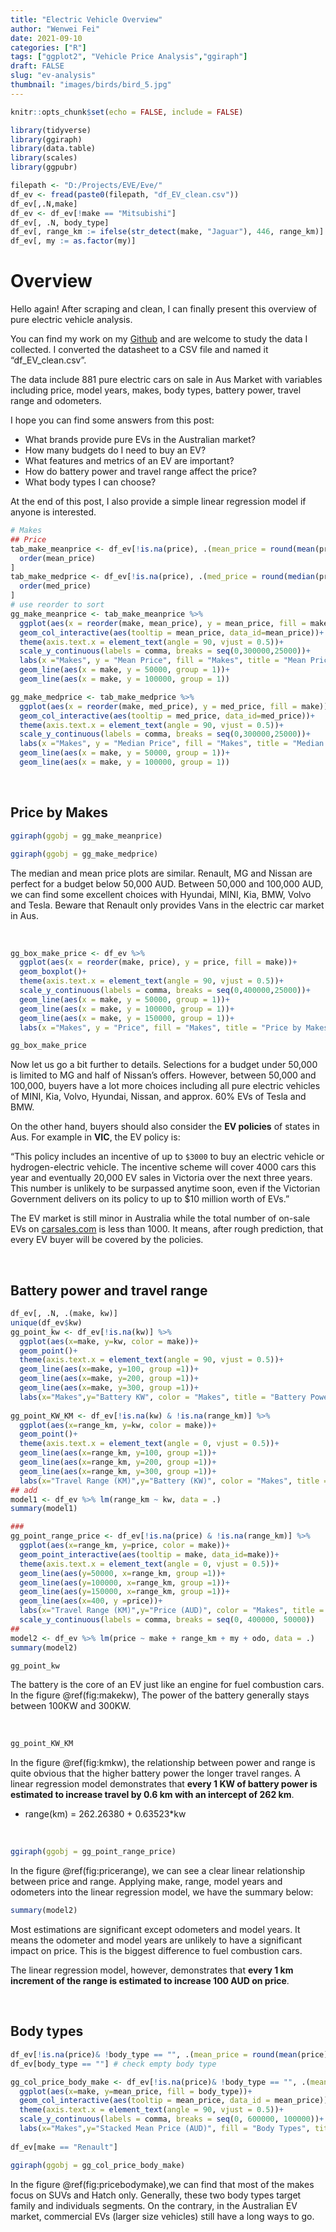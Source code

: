 ```yaml
---
title: "Electric Vehicle Overview"
author: "Wenwei Fei"
date: 2021-09-10
categories: ["R"]
tags: ["ggplot2", "Vehicle Price Analysis","ggiraph"]
draft: FALSE
slug: "ev-analysis"
thumbnail: "images/birds/bird_5.jpg"
---
```


```r
knitr::opts_chunk$set(echo = FALSE, include = FALSE)
```

```r
library(tidyverse)
library(ggiraph)
library(data.table)
library(scales)
library(ggpubr)
```

```r
filepath <- "D:/Projects/EVE/Eve/"
df_ev <- fread(paste0(filepath, "df_EV_clean.csv"))
df_ev[,.N,make]
df_ev <- df_ev[!make == "Mitsubishi"]
df_ev[, .N, body_type]
df_ev[, range_km := ifelse(str_detect(make, "Jaguar"), 446, range_km)]
df_ev[, my := as.factor(my)]
```

# Overview

Hello again! After scraping and clean, I can finally present this overview of pure electric vehicle analysis. 

You can find my work on my [Github](https://github.com/wwfeitim/Eve) and are welcome to study the data I collected. I converted the datasheet to a CSV file and named it "df_EV_clean.csv". 

The data include 881 pure electric cars on sale in Aus Market with variables including price, model years, makes, body types, battery power, travel range and odometers. 

I hope you can find some answers from this post:

- What brands provide pure EVs in the Australian market?
- How many budgets do I need to buy an EV?
- What features and metrics of an EV are important? 
- How do battery power and travel range affect the price? 
- What body types I can choose? 

At the end of this post, I also provide a simple linear regression model if anyone is interested.

```r
# Makes
## Price
tab_make_meanprice <- df_ev[!is.na(price), .(mean_price = round(mean(price), 2)), make][
  order(mean_price)
]
tab_make_medprice <- df_ev[!is.na(price), .(med_price = round(median(price), 2)), make][
  order(med_price)
]
# use reorder to sort
gg_make_meanprice <- tab_make_meanprice %>% 
  ggplot(aes(x = reorder(make, mean_price), y = mean_price, fill = make))+
  geom_col_interactive(aes(tooltip = mean_price, data_id=mean_price))+
  theme(axis.text.x = element_text(angle = 90, vjust = 0.5))+
  scale_y_continuous(labels = comma, breaks = seq(0,300000,25000))+
  labs(x ="Makes", y = "Mean Price", fill = "Makes", title = "Mean Price by Makes")+
  geom_line(aes(x = make, y = 50000, group = 1))+
  geom_line(aes(x = make, y = 100000, group = 1))

gg_make_medprice <- tab_make_medprice %>% 
  ggplot(aes(x = reorder(make, med_price), y = med_price, fill = make))+
  geom_col_interactive(aes(tooltip = med_price, data_id=med_price))+
  theme(axis.text.x = element_text(angle = 90, vjust = 0.5))+
  scale_y_continuous(labels = comma, breaks = seq(0,300000,25000))+
  labs(x ="Makes", y = "Median Price", fill = "Makes", title = "Median Price by Makes")+
  geom_line(aes(x = make, y = 50000, group = 1))+
  geom_line(aes(x = make, y = 100000, group = 1))
```

<br>

## Price by Makes

```r
ggiraph(ggobj = gg_make_meanprice)
```

```r
ggiraph(ggobj = gg_make_medprice)
```

The median and mean price plots are similar. Renault, MG and Nissan are perfect for a budget below 50,000 AUD. Between 50,000 and 100,000 AUD, we can find some excellent choices with Hyundai, MINI, Kia, BMW, Volvo and Tesla. Beware that Renault only provides Vans in the electric car market in Aus. 

<br> 

```r
gg_box_make_price <- df_ev %>% 
  ggplot(aes(x = reorder(make, price), y = price, fill = make))+
  geom_boxplot()+
  theme(axis.text.x = element_text(angle = 90, vjust = 0.5))+
  scale_y_continuous(labels = comma, breaks = seq(0,400000,25000))+
  geom_line(aes(x = make, y = 50000, group = 1))+
  geom_line(aes(x = make, y = 100000, group = 1))+
  geom_line(aes(x = make, y = 150000, group = 1))+
  labs(x ="Makes", y = "Price", fill = "Makes", title = "Price by Makes")
```

```r
gg_box_make_price
```

Now let us go a bit further to details. Selections for a budget under 50,000 is limited to MG and half of Nissan's offers. However, between 50,000 and 100,000, buyers have a lot more choices including all pure electric vehicles of MINI, Kia, Volvo, Hyundai, Nissan, and approx. 60% EVs of Tesla and BMW. 

On the other hand, buyers should also consider the **EV policies** of states in Aus. For example in **VIC**, the EV policy is: 

"This policy includes an incentive of up to `$3000` to buy an electric vehicle or hydrogen-electric vehicle. The incentive scheme will cover 4000 cars this year and eventually 20,000 EV sales in Victoria over the next three years. This number is unlikely to be surpassed anytime soon, even if the Victorian Government delivers on its policy to up to $10 million worth of EVs." 

The EV market is still minor in Australia while the total number of on-sale EVs on [carsales.com](https://www.carsales.com.au/cars/electric-fueltype/?sort=~Price) is less than 1000. It means, after rough prediction, that every EV buyer will be covered by the policies. 

<br>

## Battery power and travel range

```r
df_ev[, .N, .(make, kw)]
unique(df_ev$kw)
gg_point_kw <- df_ev[!is.na(kw)] %>% 
  ggplot(aes(x=make, y=kw, color = make))+
  geom_point()+
  theme(axis.text.x = element_text(angle = 90, vjust = 0.5))+
  geom_line(aes(x=make, y=100, group =1))+
  geom_line(aes(x=make, y=200, group =1))+
  geom_line(aes(x=make, y=300, group =1))+
  labs(x="Makes",y="Battery KW", color = "Makes", title = "Battery Power (KW) by Makes")
  
gg_point_KW_KM <- df_ev[!is.na(kw) & !is.na(range_km)] %>% 
  ggplot(aes(x=range_km, y=kw, color = make))+
  geom_point()+
  theme(axis.text.x = element_text(angle = 0, vjust = 0.5))+
  geom_line(aes(x=range_km, y=100, group =1))+
  geom_line(aes(x=range_km, y=200, group =1))+
  geom_line(aes(x=range_km, y=300, group =1))+
  labs(x="Travel Range (KM)",y="Battery (KW)", color = "Makes", title = "Battery Power(KW) & Travel Range by Makes")
## add
model1 <- df_ev %>% lm(range_km ~ kw, data = .)
summary(model1)

### 
gg_point_range_price <- df_ev[!is.na(price) & !is.na(range_km)] %>% 
  ggplot(aes(x=range_km, y=price, color = make))+
  geom_point_interactive(aes(tooltip = make, data_id=make))+
  theme(axis.text.x = element_text(angle = 0, vjust = 0.5))+
  geom_line(aes(y=50000, x=range_km, group =1))+
  geom_line(aes(y=100000, x=range_km, group =1))+
  geom_line(aes(y=150000, x=range_km, group =1))+
  geom_line(aes(x=400, y =price))+
  labs(x="Travel Range (KM)",y="Price (AUD)", color = "Makes", title = "Battery (KW) & Price by Makes")+
  scale_y_continuous(labels = comma, breaks = seq(0, 400000, 50000))
##
model2 <- df_ev %>% lm(price ~ make + range_km + my + odo, data = .)
summary(model2)
```

```r
gg_point_kw
```

The battery is the core of an EV just like an engine for fuel combustion cars. 
In the figure \@ref(fig:makekw), The power of the battery generally stays between 100KW and 300KW. 

<br>

```r
gg_point_KW_KM
```

In the figure \@ref(fig:kmkw), the relationship between power and range is quite obvious that the higher battery power the longer travel ranges. A linear regression model demonstrates that **every 1 KW of battery power is estimated to increase travel by 0.6 km with an intercept of 262 km**. 

- range(km) = 262.26380 + 0.63523*kw

<br>

```r
ggiraph(ggobj = gg_point_range_price)
```

In the figure \@ref(fig:pricerange), we can see a clear linear relationship between price and range. Applying make, range, model years and odometers into the linear regression model, we have the summary below: 

```r
summary(model2)
```

Most estimations are significant except odometers and model years. It means the odometer and model years are unlikely to have a significant impact on price. This is the biggest difference to fuel combustion cars. 

The linear regression model, however, demonstrates that **every 1 km increment of the range is estimated to increase 100 AUD on price**. 

<br>

## Body types

```r
df_ev[!is.na(price)& !body_type == "", .(mean_price = round(mean(price),2)), .(make, body_type)]
df_ev[body_type == ""] # check empty body type

gg_col_price_body_make <- df_ev[!is.na(price)& !body_type == "", .(mean_price = round(mean(price),2)), .(make, body_type)] %>% 
  ggplot(aes(x=make, y=mean_price, fill = body_type))+
  geom_col_interactive(aes(tooltip = mean_price, data_id = mean_price))+
  theme(axis.text.x = element_text(angle = 90, vjust = 0.5))+
  scale_y_continuous(labels = comma, breaks = seq(0, 600000, 100000))+
  labs(x="Makes",y="Stacked Mean Price (AUD)", fill = "Body Types", title = "Stacked Mean Prices by Body Types and Makes")
  
df_ev[make == "Renault"]
```

```r
ggiraph(ggobj = gg_col_price_body_make)
```

In the figure \@ref(fig:pricebodymake),we can find that most of the makes focus on SUVs and Hatch only. Generally, these two body types target family and individuals segments. On the contrary, in the Australian EV market, commercial EVs (larger size vehicles) still have a long ways to go. 